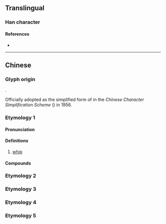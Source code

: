 {{also|撲}}
{{character info/new}}
==Translingual==

===Han character===
{{Han char|rn=64|rad=手|as=02|sn=5|four=43000|canj=QY|ids=⿰扌卜}}

====References====
* {{Han ref|kx=0417.100|dkj=11779|dj=0763.110|hdz=31827.020|uh=6251|ud=25169|bh=A5B7|bd=42423}}

----

==Chinese==

===Glyph origin===
{{Han etym}}
{{Han compound|手|卜|ls=psc|c1=s|c2=p|t1=hand}}.

Officially adopted as the simplified form of {{l|mul|撲}} in the ''Chinese Character Simplification Scheme'' ({{w2|zh|漢字簡化方案}}) in 1956.

===Etymology 1===
{{zh-forms}}

====Pronunciation====
{{zh-pron
|m=pū
|mc=y
|oc=y
|cat=n
}}

====Definitions====
{{zh-hanzi}}

# [[whip]]

====Compounds====
{{zh-der|擊扑|扑打|扑作教刑|敲扑|扑撻|跌扑|鞭扑}}

===Etymology 2===
{{zh-see|撲|sv}}

===Etymology 3===
{{zh-see|仆|v}}

===Etymology 4===
{{zh-see|㩧|v}}

===Etymology 5===
{{zh-see|揊|v}}